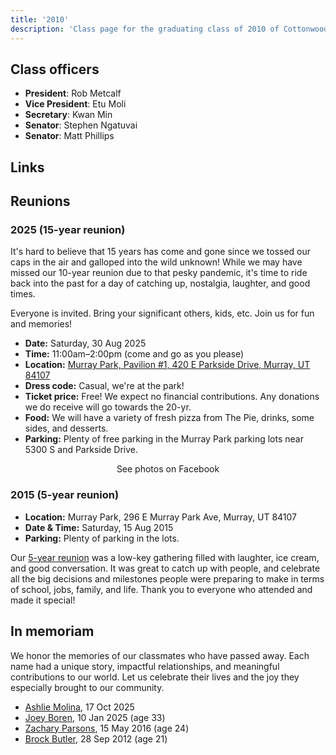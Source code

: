 ```yaml
---
title: '2010'
description: 'Class page for the graduating class of 2010 of Cottonwood High School.'
---
```


## Class officers

- **President**: Rob Metcalf
- **Vice President**: Etu Moli
- **Secretary**: Kwan Min
- **Senator**: Stephen Ngatuvai
- **Senator**: Matt Phillips

## Links


<CardGrid>
  <LinkCard
    title="Class of '10 Facebook"
    href="https://www.facebook.com/groups/cottonwood2010"
    description="Public group, everyone welcome to join!"
  />
</CardGrid>

## Reunions

### 2025 (15-year reunion)

It's hard to believe that 15 years has come and gone since we tossed our caps in the air and galloped into the wild unknown!
While we may have missed our 10-year reunion due to that pesky pandemic, it's time to ride back into the past for a day of catching up, nostalgia, laughter, and good times.

Everyone is invited. Bring your significant others, kids, etc.
Join us for fun and memories!

- **Date:** Saturday, 30 Aug 2025
- **Time:** 11:00am–2:00pm (come and go as you please)
- **Location:** [Murray Park, Pavilion #1, 420 E Parkside Drive, Murray, UT 84107](https://maps.app.goo.gl/Z8MqSKSYZMC5c2eJ7)
- **Dress code:** Casual, we're at the park!
- **Ticket price:** Free! We expect no financial contributions. Any donations we do receive will go towards the 20-yr.
- **Food:** We will have a variety of fresh pizza from The Pie, drinks, some sides, and desserts.
- **Parking:** Plenty of free parking in the Murray Park parking lots near 5300 S and Parkside Drive.

<div style="text-align: center">
  <LinkButton
    href="https://www.facebook.com/share/p/1BGFURDJwx/"
    variant="secondary"
    icon="external"
    iconPlacement="start"
  >
    See photos on Facebook
  </LinkButton>
</div>

### 2015 (5-year reunion)

- **Location:** Murray Park, 296 E Murray Park Ave, Murray, UT 84107
- **Date & Time:** Saturday, 15 Aug 2015
- **Parking:** Plenty of parking in the lots.

Our [5-year reunion](https://www.facebook.com/share/p/19p26KU8Kz/) was a low-key gathering filled with laughter, ice cream, and good conversation.
It was great to catch up with people, and celebrate all the big decisions and milestones people were preparing to make in terms of school, jobs, family, and life.
Thank you to everyone who attended and made it special!

## In memoriam

We honor the memories of our classmates who have passed away.
Each name had a unique story, impactful relationships, and meaningful contributions to our world.
Let us celebrate their lives and the joy they especially brought to our community.

* [Ashlie Molina](https://www.spotfund.com/story/34f37bd3-5852-43a4-aa02-5993cca74d67#comments), 17 Oct 2025
* [Joey Boren](https://www.hullingermortuary.com/obituaries/joey-boren), 10 Jan 2025 (age 33)
* [Zachary Parsons](https://www.legacy.com/us/obituaries/saltlaketribune/name/zachary-parsons-obituary?id=17442212), 15 May 2016 (age 24)
* [Brock Butler](https://www.legacy.com/us/obituaries/saltlaketribune/name/brock-butler-obituary?id=14806477), 28 Sep 2012 (age 21)
